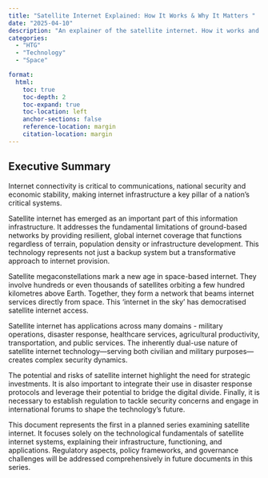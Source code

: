 ```yaml
---
title: "Satellite Internet Explained: How It Works & Why It Matters "
date: "2025-04-10"
description: "An explainer of the satellite internet. How it works and why it matters"
categories: 
  - "HTG"
  - "Technology"
  - "Space"

format:
  html:
    toc: true
    toc-depth: 2
    toc-expand: true
    toc-location: left
    anchor-sections: false
    reference-location: margin
    citation-location: margin
---
```


## Executive Summary 

Internet connectivity is critical to communications, national security
and economic stability, making internet infrastructure a key pillar of a
nation's critical systems.

Satellite internet has emerged as an important part of this information
infrastructure. It addresses the fundamental limitations of ground-based
networks by providing resilient, global internet coverage that functions
regardless of terrain, population density or infrastructure development.
This technology represents not just a backup system but a transformative
approach to internet provision.

Satellite megaconstellations mark a new age in space-based internet.
They involve hundreds or even thousands of satellites orbiting a few
hundred kilometres above Earth. Together, they form a network that beams
internet services directly from space. This 'internet in the sky' has
democratised satellite internet access.

Satellite internet has applications across many domains - military
operations, disaster response, healthcare services, agricultural
productivity, transportation, and public services. The inherently
dual-use nature of satellite internet technology---serving both civilian
and military purposes---creates complex security dynamics.

The potential and risks of satellite internet highlight the need for
strategic investments. It is also important to integrate their use in
disaster response protocols and leverage their potential to bridge the
digital divide. Finally, it is necessary to establish regulation to
tackle security concerns and engage in international forums to shape the
technology's future.

This document represents the first in a planned series examining
satellite internet. It focuses solely on the technological fundamentals
of satellite internet systems, explaining their infrastructure,
functioning, and applications. Regulatory aspects, policy frameworks,
and governance challenges will be addressed comprehensively in future
documents in this series.

